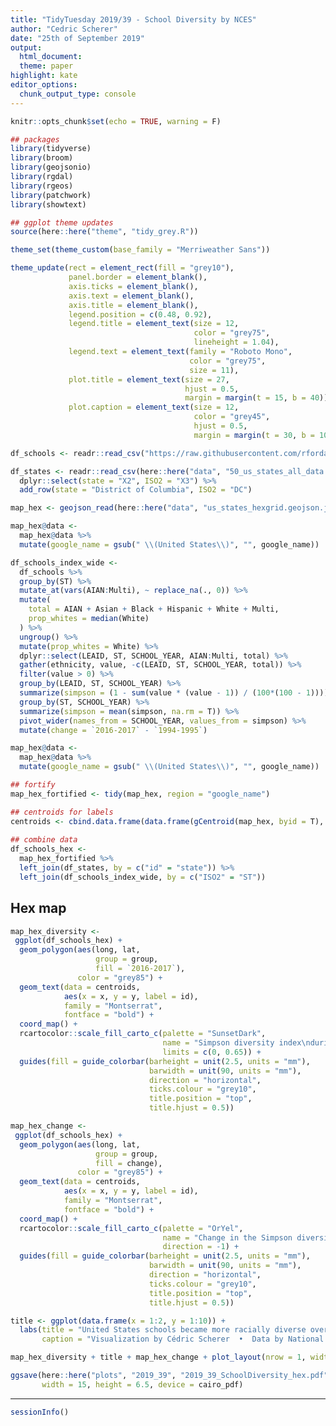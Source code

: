```yaml
---
title: "TidyTuesday 2019/39 - School Diversity by NCES"
author: "Cedric Scherer"
date: "25th of September 2019"
output:
  html_document:
  theme: paper
highlight: kate
editor_options:
  chunk_output_type: console
---
```

  
```r
knitr::opts_chunk$set(echo = TRUE, warning = F)
```

```r
## packages
library(tidyverse)
library(broom)
library(geojsonio)
library(rgdal)
library(rgeos)
library(patchwork)
library(showtext)

## ggplot theme updates
source(here::here("theme", "tidy_grey.R"))

theme_set(theme_custom(base_family = "Merriweather Sans"))

theme_update(rect = element_rect(fill = "grey10"),
             panel.border = element_blank(),
             axis.ticks = element_blank(),
             axis.text = element_blank(),
             axis.title = element_blank(),
             legend.position = c(0.48, 0.92),
             legend.title = element_text(size = 12, 
                                         color = "grey75",
                                         lineheight = 1.04),
             legend.text = element_text(family = "Roboto Mono", 
                                        color = "grey75", 
                                        size = 11),
             plot.title = element_text(size = 27,
                                       hjust = 0.5,
                                       margin = margin(t = 15, b = 40)),
             plot.caption = element_text(size = 12, 
                                         color = "grey45",
                                         hjust = 0.5,
                                         margin = margin(t = 30, b = 10)))
```

```r
df_schools <- readr::read_csv("https://raw.githubusercontent.com/rfordatascience/tidytuesday/master/data/2019/2019-09-24/school_diversity.csv")

df_states <- readr::read_csv(here::here("data", "50_us_states_all_data.csv"), col_names = F) %>% 
  dplyr::select(state = "X2", ISO2 = "X3") %>% 
  add_row(state = "District of Columbia", ISO2 = "DC")

map_hex <- geojson_read(here::here("data", "us_states_hexgrid.geojson.json"),  what = "sp")

map_hex@data <-
  map_hex@data %>%
  mutate(google_name = gsub(" \\(United States\\)", "", google_name))
```

```r
df_schools_index_wide <- 
  df_schools %>% 
  group_by(ST) %>% 
  mutate_at(vars(AIAN:Multi), ~ replace_na(., 0)) %>% 
  mutate(
    total = AIAN + Asian + Black + Hispanic + White + Multi,
    prop_whites = median(White)
  ) %>%
  ungroup() %>% 
  mutate(prop_whites = White) %>% 
  dplyr::select(LEAID, ST, SCHOOL_YEAR, AIAN:Multi, total) %>% 
  gather(ethnicity, value, -c(LEAID, ST, SCHOOL_YEAR, total)) %>% 
  filter(value > 0) %>% 
  group_by(LEAID, ST, SCHOOL_YEAR) %>% 
  summarize(simpson = (1 - sum(value * (value - 1)) / (100*(100 - 1)))) %>% 
  group_by(ST, SCHOOL_YEAR) %>% 
  summarize(simpson = mean(simpson, na.rm = T)) %>% 
  pivot_wider(names_from = SCHOOL_YEAR, values_from = simpson) %>% 
  mutate(change = `2016-2017` - `1994-1995`)

map_hex@data <-
  map_hex@data %>%
  mutate(google_name = gsub(" \\(United States\\)", "", google_name))

## fortify
map_hex_fortified <- tidy(map_hex, region = "google_name")

## centroids for labels
centroids <- cbind.data.frame(data.frame(gCentroid(map_hex, byid = T), id = map_hex@data$iso3166_2))
 
## combine data
df_schools_hex <- 
  map_hex_fortified %>%
  left_join(df_states, by = c("id" = "state")) %>% 
  left_join(df_schools_index_wide, by = c("ISO2" = "ST"))
```

## Hex map

```r
map_hex_diversity <-
 ggplot(df_schools_hex) +
  geom_polygon(aes(long, lat, 
                   group = group, 
                   fill = `2016-2017`), 
               color = "grey85") +
  geom_text(data = centroids, 
            aes(x = x, y = y, label = id),
            family = "Montserrat",
            fontface = "bold") +
  coord_map() +
  rcartocolor::scale_fill_carto_c(palette = "SunsetDark", 
                                  name = "Simpson diversity index\nduring the 2016/17 school year ",
                                  limits = c(0, 0.65)) +
  guides(fill = guide_colorbar(barheight = unit(2.5, units = "mm"),  
                               barwidth = unit(90, units = "mm"),
                               direction = "horizontal",
                               ticks.colour = "grey10",
                               title.position = "top",
                               title.hjust = 0.5))

map_hex_change <-
 ggplot(df_schools_hex) +
  geom_polygon(aes(long, lat, 
                   group = group, 
                   fill = change), 
               color = "grey85") +
  geom_text(data = centroids, 
            aes(x = x, y = y, label = id),
            family = "Montserrat",
            fontface = "bold") +
  coord_map() +
  rcartocolor::scale_fill_carto_c(palette = "OrYel",
                                  name = "Change in the Simpson diversity index\ncompared to the 1994/95 school year",
                                  direction = -1) +
  guides(fill = guide_colorbar(barheight = unit(2.5, units = "mm"),  
                               barwidth = unit(90, units = "mm"),
                               direction = "horizontal",
                               ticks.colour = "grey10",
                               title.position = "top",
                               title.hjust = 0.5))

title <- ggplot(data.frame(x = 1:2, y = 1:10)) +
  labs(title = "United States schools became more racially diverse over the last decades",
       caption = "Visualization by Cédric Scherer  •  Data by National Center for Education Statistics (NCES)")

map_hex_diversity + title + map_hex_change + plot_layout(nrow = 1, widths = c(1, 0.01, 1))

ggsave(here::here("plots", "2019_39", "2019_39_SchoolDiversity_hex.pdf"), 
       width = 15, height = 6.5, device = cairo_pdf)
```

***
  
```r
sessionInfo()
```
